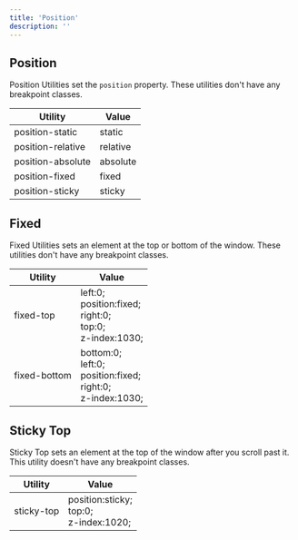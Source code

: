 ```yaml
---
title: 'Position'
description: ''
---
```


## Position

Position Utilities set the `position` property. These utilities don't have any breakpoint classes.

<div className="sheet-example">
	<div className="table-responsive">
		<table className="table table-autofit table-nowrap">
			<thead>
				<tr>
					<th>Utility</th>
					<th>Value</th>
				</tr>
			</thead>
			<tbody>
				<tr>
					<td>position-static</td>
					<td>static</td>
				</tr>
				<tr>
					<td>position-relative</td>
					<td>relative</td>
				</tr>
				<tr>
					<td>position-absolute</td>
					<td>absolute</td>
				</tr>
				<tr>
					<td>position-fixed</td>
					<td>fixed</td>
				</tr>
				<tr>
					<td>position-sticky</td>
					<td>sticky</td>
				</tr>
			</tbody>
		</table>
	</div>
</div>

## Fixed

Fixed Utilities sets an element at the top or bottom of the window. These utilities don't have any breakpoint classes.

<div className="sheet-example">
	<div className="table-responsive">
		<table className="table table-autofit table-nowrap">
			<thead>
				<tr>
					<th>Utility</th>
					<th>Value</th>
				</tr>
			</thead>
			<tbody>
				<tr>
					<td>fixed-top</td>
					<td>
						left:0;
						<br />
						position:fixed;
						<br />
						right:0;
						<br />
						top:0;
						<br />
						z-index:1030;
					</td>
				</tr>
				<tr>
					<td>fixed-bottom</td>
					<td>
						bottom:0;
						<br />
						left:0;
						<br />
						position:fixed;
						<br />
						right:0;
						<br />
						z-index:1030;
					</td>
				</tr>
			</tbody>
		</table>
	</div>
</div>

## Sticky Top

Sticky Top sets an element at the top of the window after you scroll past it. This utility doesn't have any breakpoint classes.

<div className="sheet-example">
	<div className="table-responsive">
		<table className="table table-autofit table-nowrap">
			<thead>
				<tr>
					<th>Utility</th>
					<th>Value</th>
				</tr>
			</thead>
			<tbody>
				<tr>
					<td>sticky-top</td>
					<td>
						position:sticky;
						<br />
						top:0;
						<br />
						z-index:1020;
					</td>
				</tr>
			</tbody>
		</table>
	</div>
</div>
